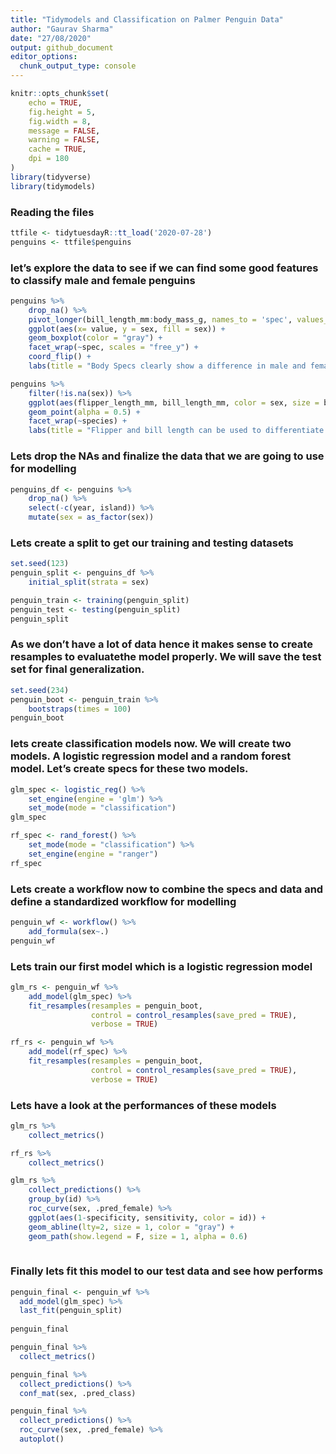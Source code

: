 ```yaml
---
title: "Tidymodels and Classification on Palmer Penguin Data"
author: "Gaurav Sharma"
date: "27/08/2020"
output: github_document
editor_options: 
  chunk_output_type: console
---
```


```r
knitr::opts_chunk$set(
	echo = TRUE,
	fig.height = 5,
	fig.width = 8,
	message = FALSE,
	warning = FALSE,
	cache = TRUE,
	dpi = 180
)
library(tidyverse)
library(tidymodels)
```

### Reading the files
```r
ttfile <- tidytuesdayR::tt_load('2020-07-28')
penguins <- ttfile$penguins
```

### let's explore the data to see if we can find some good features to classify male and female penguins
```r
penguins %>% 
    drop_na() %>%
    pivot_longer(bill_length_mm:body_mass_g, names_to = 'spec', values_to = 'value') %>% 
    ggplot(aes(x= value, y = sex, fill = sex)) +
    geom_boxplot(color = "gray") +
    facet_wrap(~spec, scales = "free_y") +
    coord_flip() +
    labs(title = "Body Specs clearly show a difference in male and female penguins")
```

```r
penguins %>% 
    filter(!is.na(sex)) %>% 
    ggplot(aes(flipper_length_mm, bill_length_mm, color = sex, size = body_mass_g)) +
    geom_point(alpha = 0.5) +
    facet_wrap(~species) +
    labs(title = "Flipper and bill length can be used to differentiate between male and female penguins")
```

### Lets drop the NAs and finalize the data that we are going to use for modelling
```r
penguins_df <- penguins %>% 
    drop_na() %>% 
    select(-c(year, island)) %>% 
    mutate(sex = as_factor(sex))
```

### Lets create a split to get our training and testing datasets
```r
set.seed(123)
penguin_split <- penguins_df %>% 
    initial_split(strata = sex)

penguin_train <- training(penguin_split)
penguin_test <- testing(penguin_split)
penguin_split
```

### As we don't have a lot of data hence it makes sense to create resamples to evaluatethe model properly. We will save the test set for final generalization.
```r
set.seed(234)
penguin_boot <- penguin_train %>% 
    bootstraps(times = 100)
penguin_boot
```

### lets create classification models now. We will create two models. A logistic regression model and a random forest model. Let's create specs for these two models.


```r
glm_spec <- logistic_reg() %>% 
    set_engine(engine = 'glm') %>% 
    set_mode(mode = "classification")
glm_spec

rf_spec <- rand_forest() %>% 
    set_mode(mode = "classification") %>% 
    set_engine(engine = "ranger")
rf_spec
```

### Lets create a workflow now to combine the specs and data and define a standardized workflow for modelling
```r
penguin_wf <- workflow() %>% 
    add_formula(sex~.)
penguin_wf
```

### Lets train our first model which is a logistic regression model
```r
glm_rs <- penguin_wf %>% 
    add_model(glm_spec) %>% 
    fit_resamples(resamples = penguin_boot,
                  control = control_resamples(save_pred = TRUE), 
                  verbose = TRUE)

rf_rs <- penguin_wf %>% 
    add_model(rf_spec) %>% 
    fit_resamples(resamples = penguin_boot,
                  control = control_resamples(save_pred = TRUE), 
                  verbose = TRUE)

```

### Lets have a look at the performances of these models
```r
glm_rs %>% 
    collect_metrics()
```

```r
rf_rs %>% 
    collect_metrics()
```

```r
glm_rs %>% 
    collect_predictions() %>% 
    group_by(id) %>% 
    roc_curve(sex, .pred_female) %>% 
    ggplot(aes(1-specificity, sensitivity, color = id)) +
    geom_abline(lty=2, size = 1, color = "gray") +
    geom_path(show.legend = F, size = 1, alpha = 0.6)
    
```

### Finally lets fit this model to our test data and see how performs
```r
penguin_final <- penguin_wf %>% 
  add_model(glm_spec) %>% 
  last_fit(penguin_split)
  
penguin_final
```

```r
penguin_final %>% 
  collect_metrics()
```

```r
penguin_final %>% 
  collect_predictions() %>% 
  conf_mat(sex, .pred_class)
```

```r
penguin_final %>% 
  collect_predictions() %>% 
  roc_curve(sex, .pred_female) %>% 
  autoplot()
```

